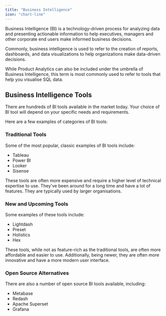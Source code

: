 ```yaml
---
title: "Business Intelligence"
icon: "chart-line"
---
```


Business Intelligence (BI) is a technology-driven process for analyzing data and presenting
actionable information to help executives, managers and other corporate end users make informed business decisions.

Commonly, business intelligence is used to refer to the creation of reports, dashboards, and data visualizations
to help organizations make data-driven decisions.

While Product Analytics can also be included under the umbrella of Business Intelligence, this term is most commonly
used to refer to tools that help you visualise SQL data.

## Business Intelligence Tools

There are hundreds of BI tools available in the market today.
Your choice of BI tool will depend on your specific needs and requirements.

Here are a few examples of categories of BI tools:

### Traditional Tools

Some of the most popular, classic examples of BI tools include:

- Tableau
- Power BI
- Looker
- Sisense

These tools are often more expensive and require a higher level of technical expertise to use.
They've been around for a long time and have a lot of features. They are typically used by larger organisations.

### New and Upcoming Tools

Some examples of these tools include:

- Lightdash
- Preset
- Holistics
- Hex

These tools, while not as feature-rich as the traditional tools, are often more affordable and easier to use.
Additionally, being newer, they are often more innovative and have a more modern user interface.

### Open Source Alternatives

There are also a number of open source BI tools available, including:

- Metabase
- Redash
- Apache Superset
- Grafana
